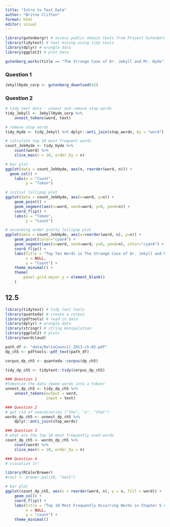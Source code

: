 ```yaml
---
title: "Intro to Text Data"
author: "Britne Clifton"
format: html
editor: visual
---
```


```r
library(gutenbergr) # access public domain texts from Project Gutenberg
library(tidytext) # text mining using tidy tools
library(dplyr) # wrangle data
library(ggplot2) # plot data
```

```r
gutenberg_works(title == "The Strange Case of Dr. Jekyll and Mr. Hyde") # jekyll hyde text
```


### Question 1
```r
JekyllHyde_corp <- gutenberg_download(42)
```

### Question 2
```r
# tidy text data - unnest and remove stop words
tidy_Jekyll <- JekyllHyde_corp %>% 
    unnest_tokens(word, text)
```


```r
# remove stop words
tidy_Hyde <- tidy_Jekyll %>% dplyr::anti_join(stop_words, by = "word")
```

```r
# calculate top 10 most frequent words
count_JekHyde <- tidy_Hyde %>%
    count(word) %>% 
    slice_max(n = 10, order_by = n)
```

```r
# bar plot
ggplot(data = count_JekHyde, aes(n, reorder(word, n))) +
  geom_col() +
    labs(x = "Count",
         y = "Token")
```


```r
# initial lollipop plot
ggplot(data = count_JekHyde, aes(x=word, y=n)) +
    geom_point() +
    geom_segment(aes(x=word, xend=word, y=0, yend=n)) +
    coord_flip() +
    labs(x = "Token",
         y = "Count")

# ascending order pretty lollipop plot
ggplot(data = count_JekHyde, aes(x=reorder(word, n), y=n)) +
    geom_point(color="cyan4") +
    geom_segment(aes(x=word, xend=word, y=0, yend=n), color="cyan4") +
    coord_flip() +
    labs(title = "Top Ten Words in The Strange Case of Dr. Jekyll and Mr. Hyde",
         x = NULL,
         y = "Count") +
    theme_minimal() +
    theme(
        panel.grid.major.y = element_blank()
    )
```


## 12.5
```r
library(tidytext) # tidy text tools
library(quanteda) # create a corpus
library(pdftools) # read in data
library(dplyr) # wrangle data
library(stringr) # string manipulation
library(ggplot2) # plots
library(wordcloud)
```

```r
path_df <- "data/DeltaCouncil_2013-ch-05.pdf"
dp_ch5 <- pdftools::pdf_text(path_df)
```

```r
corpus_dp_ch5 <- quanteda::corpus(dp_ch5)

tidy_dp_ch5 <- tidytext::tidy(corpus_dp_ch5)
```



```r
### Question 1
#tokenize the data (make words into a token)
unnest_dp_ch5 <- tidy_dp_ch5 %>% 
    unnest_tokens(output = word,
                  input = text) 

### Question 2
# get rid of unecessaries ("the", "a", "that")
words_dp_ch5 <- unnest_dp_ch5 %>% 
    dplyr::anti_join(stop_words)
```


```r
### Question 3
# what are the top 10 most frequently used words
count_dp_ch5 <- words_dp_ch5 %>%
    count(word) %>%
    slice_max(n = 10, order_by = n)
```

```r
### Question 4
# visualize it!

library(RColorBrewer)
#coul <- brewer.pal(10, "Set2") 

# bar plot
ggplot(count_dp_ch5, aes(x = reorder(word, n), y = n, fill = word)) +
    geom_col() +
    coord_flip() +
    labs(title = "Top 10 Most Frequently Occurring Words in Chapter 5 of the Delta Plan",
         x = NULL,
         y = "count") +
    theme_minimal()
```





